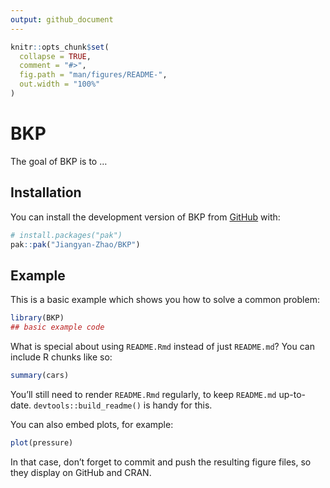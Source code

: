 ```yaml
---
output: github_document
---
```


<!-- README.md is generated from README.Rmd. Please edit that file -->

```r
knitr::opts_chunk$set(
  collapse = TRUE,
  comment = "#>",
  fig.path = "man/figures/README-",
  out.width = "100%"
)
```

# BKP

<!-- badges: start -->
<!-- badges: end -->

The goal of BKP is to ...

## Installation

You can install the development version of BKP from [GitHub](https://github.com/) with:

``` r
# install.packages("pak")
pak::pak("Jiangyan-Zhao/BKP")
```

## Example

This is a basic example which shows you how to solve a common problem:

```r
library(BKP)
## basic example code
```

What is special about using `README.Rmd` instead of just `README.md`? You can include R chunks like so:

```r
summary(cars)
```

You'll still need to render `README.Rmd` regularly, to keep `README.md` up-to-date. `devtools::build_readme()` is handy for this.

You can also embed plots, for example:

```r
plot(pressure)
```

In that case, don't forget to commit and push the resulting figure files, so they display on GitHub and CRAN.
